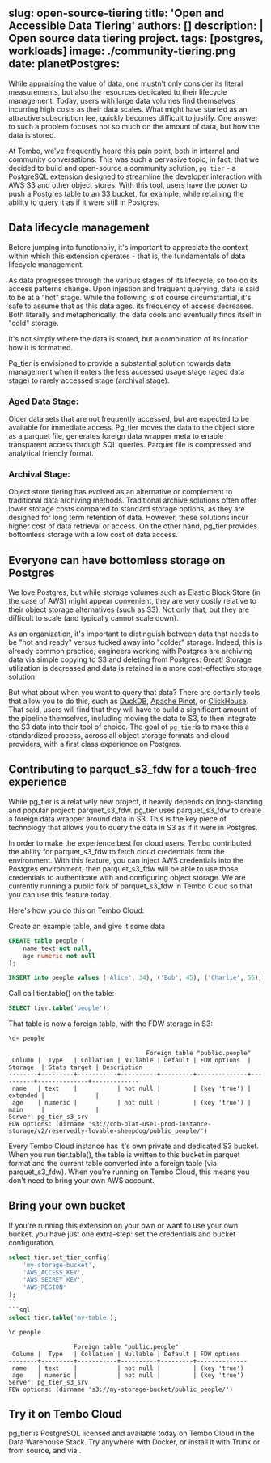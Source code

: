 slug: open-source-tiering
title: 'Open and Accessible Data Tiering'
authors: []
description: |
	Open source data tiering project. 
tags: [postgres, workloads]
image: ./community-tiering.png 
date:
planetPostgres: 
---

While appraising the value of data, one mustn't only consider its literal measurements, but also the resources dedicated to their lifecycle management. Today, users with large data volumes find themselves incurring high costs as their data scales. What might have started as an attractive subscription fee, quickly becomes difficult to justify. One answer to such a problem focuses not so much on the amount of data, but how the data is stored.

At Tembo, we've frequently heard this pain point, both in internal and community conversations. This was such a pervasive topic, in fact, that we decided to build and open-source a community solution, `pg_tier` - a PostgreSQL extension designed to streamline the developer interaction with AWS S3 and other object stores.
With this tool, users have the power to push a Postgres table to an S3 bucket, for example, while retaining the ability to query it as if it were still in Postgres.

## Data lifecycle management

Before jumping into functionaliy, it's important to appreciate the context within which this extension operates - that is, the fundamentals of data lifecycle management.

As data progresses through the various stages of its lifecycle, so too do its access patterns change. Upon injestion and frequent querying, data is said to be at a "hot" stage. While the following is of course circumstantial, it's safe to assume that as this data ages, its frequency of access decreases. Both literally and metaphorically, the data cools and eventually finds itself in "cold" storage.

It's not simply where the data is stored, but a combination of its location how it is formatted. 

Pg_tier is envisioned to provide a substantial solution towards data management when it enters the less accessed usage stage (aged data stage) to rarely accessed stage (archival stage).

### Aged Data Stage:

Older data sets that are not frequently accessed, but are expected to be available for immediate access. Pg_tier moves the data to the object store as a parquet file, generates foreign data wrapper meta to enable transparent access through SQL queries. Parquet file is compressed and analytical friendly format.

### Archival Stage:

Object store tiering has evolved as an alternative or complement to traditional data archiving methods. Traditional archive solutions often offer lower storage costs compared to standard storage options, as they are designed for long term retention of data. However, these solutions incur higher cost of data retrieval or access. On the other hand, pg_tier provides bottomless storage with a low cost of data access.

## Everyone can have bottomless storage on Postgres

We love Postgres, but while storage volumes such as Elastic Block Store (in the case of AWS) might appear convenient, they are very costly relative to their object storage alternatives (such as S3). Not only that, but they are difficult to scale (and typically cannot scale down).

As an organization, it's important to distinguish between data that needs to be "hot and ready" versus tucked away into "colder" storage.
Indeed, this is already common practice; engineers working with Postgres are archiving data via simple copying to S3 and deleting from Postgres.
Great! Storage utilization is decreased and data is retained in a more cost-effective storage solution.

But what about when you want to query that data?
There are certainly tools that allow you to do this, such as [DuckDB](https://duckdb.org/), [Apache Pinot](https://pinot.apache.org/), or [ClickHouse](https://clickhouse.com/).
That said, users will find that they will have to build a significant amount of the pipeline themselves, including moving the data to S3, to then integrate the S3 data into their tool of choice.
The goal of `pg_tier`is to make this a standardized process, across all object storage formats and cloud providers, with a first class experience on Postgres.

## Contributing to parquet_s3_fdw for a touch-free experience

While pg_tier is a relatively new project, it heavily depends on long-standing and popular project: parquet_s3_fdw. pg_tier uses parquet_s3_fdw to create a foreign data wrapper around data in S3.
This is the key piece of technology that allows you to query the data in S3 as if it were in Postgres.

In order to make the experience best for cloud users, Tembo contributed the ability for parquet_s3_fdw to fetch cloud credentials from the environment.
With this feature, you can inject AWS credentials into the Postgres environment, then parquet_s3_fdw will be able to use those credentials to authenticate with and configuring object storage.
We are currently running a public fork of parquet_s3_fdw in Tembo Cloud so that you can use this feature today.

Here's how you do this on Tembo Cloud:

Create an example table, and give it some data

```sql
CREATE table people (
    name text not null,
    age numeric not null
);
```
```sql
INSERT into people values ('Alice', 34), ('Bob', 45), ('Charlie', 56);
```

Call call tier.table() on the table:

```sql
SELECT tier.table('people');
```

That table is now a foreign table, with the FDW storage in S3:

```sql
\d+ people
```
```text
                                      Foreign table "public.people"
 Column |  Type   | Collation | Nullable | Default | FDW options  | Storage  | Stats target | Description
--------+---------+-----------+----------+---------+--------------+----------+--------------+-------------
 name   | text    |           | not null |         | (key 'true') | extended |              |
 age    | numeric |           | not null |         | (key 'true') | main     |              |
Server: pg_tier_s3_srv
FDW options: (dirname 's3://cdb-plat-use1-prod-instance-storage/v2/reservedly-lovable-sheepdog/public_people/')
```

Every Tembo Cloud instance has it's own private and dedicated S3 bucket.
When you run tier.table(), the table is written to this bucket in parquet format and the current table converted into a foreign table (via parquet_s3_fdw).
When you're running on Tembo Cloud, this means you don't need to bring your own AWS account.

## Bring your own bucket

If you're running this extension on your own or want to use your own bucket, you have just one extra-step: set the credentials and bucket configuration.

```sql
select tier.set_tier_config(
	'my-storage-bucket',
	'AWS_ACCESS_KEY', 
	'AWS_SECRET_KEY',
	'AWS_REGION'
);
``
```sql
select tier.table('my-table');
```

```sql
\d people
```
```text
                  Foreign table "public.people"
 Column |  Type   | Collation | Nullable | Default | FDW options
--------+---------+-----------+----------+---------+--------------
 name   | text    |           | not null |         | (key 'true')
 age    | numeric |           | not null |         | (key 'true')
Server: pg_tier_s3_srv
FDW options: (dirname 's3://my-storage-bucket/public_people/')
```

## Try it on Tembo Cloud

pg_tier is PostgreSQL licensed and available today on Tembo Cloud in the Data Warehouse Stack. Try anywhere with Docker, or install it with Trunk or from source, and via .
